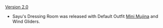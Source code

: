 {{Change History/Header}}
[[Version 2.0]]
* Sayu's Dressing Room was released with Default Outfit [[Mini Mujina]] and Wind Gliders.